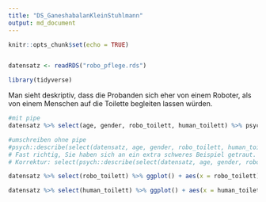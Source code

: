 ```yaml
---
title: "DS_GaneshabalanKleinStuhlmann"
output: md_document
---
```


```r
knitr::opts_chunk$set(echo = TRUE)


datensatz <- readRDS("robo_pflege.rds")

library(tidyverse)

```

Man sieht deskriptiv, dass die Probanden sich eher von einem Roboter, als von einem Menschen auf die Toilette begleiten lassen würden.
```r
#mit pipe
datensatz %>% select(age, gender, robo_toilett, human_toilett) %>% psych::describe() %>% select( vars, mean, sd, median, min, max)

#umschreiben ohne pipe
#psych::describe(select(datensatz, age, gender, robo_toilett, human_toilett))
# Fast richtig, Sie haben sich an ein extra schweres Beispiel getraut. In Zeile 19 pipen Sie aber nochmal. 
# Korrektur: select(psych::describe(select(datensatz, age, gender, robo_toilett, human_toilett)),vars, mean, sd, median, min, max) 

datensatz %>% select(robo_toilett) %>% ggplot() + aes(x = robo_toilett) + geom_histogram(bins = 30, fill="purple")

datensatz %>% select(human_toilett) %>% ggplot() + aes(x = human_toilett) + geom_histogram(bins = 30, fill="yellow")
```

